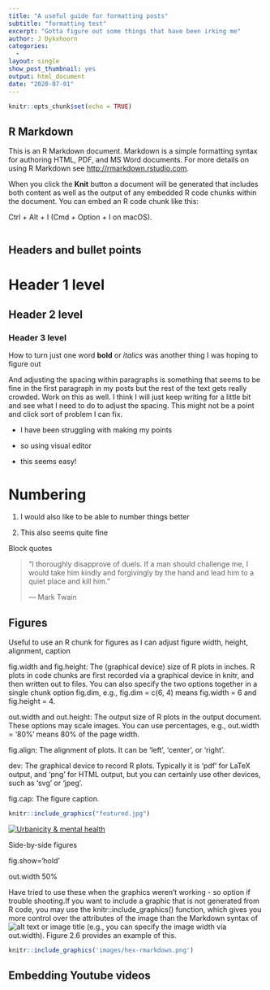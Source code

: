 ```yaml
---
title: "A useful guide for formatting posts"
subtitle: "formatting test"
excerpt: "Gotta figure out some things that have been irking me" 
author: J Dykxhoorn
categories: 
  - 
layout: single
show_post_thumbnail: yes
output: html_document
date: "2020-07-01"
---
```


```r
knitr::opts_chunk$set(echo = TRUE)
```

## R Markdown

This is an R Markdown document. Markdown is a simple formatting syntax for authoring HTML, PDF, and MS Word documents. For more details on using R Markdown see <http://rmarkdown.rstudio.com>.

When you click the **Knit** button a document will be generated that includes both content as well as the output of any embedded R code chunks within the document. You can embed an R code chunk like this:

Ctrl + Alt + I (Cmd + Option + I on macOS).

```r

```

## Headers and bullet points

# Header 1 level

## Header 2 level

### Header 3 level

How to turn just one word **bold** or *italics* was another thing I was hoping to figure out

And adjusting the spacing within paragraphs is something that seems to be fine in the first paragraph in my posts but the rest of the text gets really crowded. Work on this as well. I think I will just keep writing for a little bit and see what I need to do to adjust the spacing. This might not be a point and click sort of problem I can fix.

-   I have been struggling with making my points

-   so using visual editor

-   this seems easy!

# Numbering 

1.  I would also like to be able to number things better

2.  This also seems quite fine

Block quotes

> "I thoroughly disapprove of duels. If a man should challenge me, I would take him kindly and forgivingly by the hand and lead him to a quiet place and kill him."
>
> --- Mark Twain

## Figures

Useful to use an R chunk for figures as I can adjust figure width, height, alignment, caption

fig.width and fig.height: The (graphical device) size of R plots in inches. R plots in code chunks are first recorded via a graphical device in knitr, and then written out to files. You can also specify the two options together in a single chunk option fig.dim, e.g., fig.dim = c(6, 4) means fig.width = 6 and fig.height = 4.

out.width and out.height: The output size of R plots in the output document. These options may scale images. You can use percentages, e.g., out.width = '80%' means 80% of the page width.

fig.align: The alignment of plots. It can be 'left', 'center', or 'right'.

dev: The graphical device to record R plots. Typically it is 'pdf' for LaTeX output, and 'png' for HTML output, but you can certainly use other devices, such as 'svg' or 'jpeg'.

fig.cap: The figure caption.

```r
knitr::include_graphics("featured.jpg")
```

[![Urbanicity & mental health](https://www.flickr.com/photos/195441802@N06/53769568680/in/dateposted/)](https://www.flickr.com/photos/195441802@N06/53769568680/in/dateposted/)

Side-by-side figures

fig.show='hold'

out.width 50%

Have tried to use these when the graphics weren't working - so option if trouble shooting.If you want to include a graphic that is not generated from R code, you may use the knitr::include_graphics() function, which gives you more control over the attributes of the image than the Markdown syntax of ![alt text or image title](path/to/image) (e.g., you can specify the image width via out.width). Figure 2.6 provides an example of this.

```r
knitr::include_graphics('images/hex-rmarkdown.png')
```

## Embedding Youtube videos
